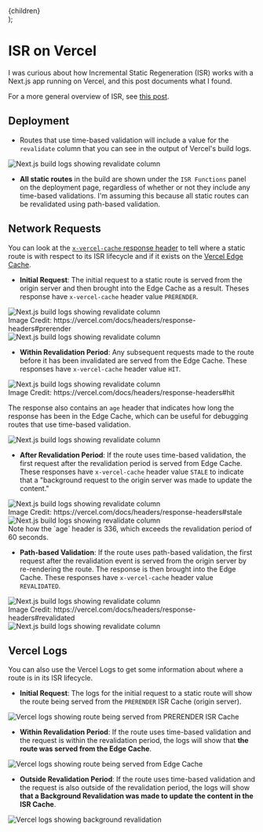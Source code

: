 
  <div className="text-center mx-auto text-gray-500 max-w-2xl [&>p]:text-xs [&>p]:!text-xs [&>p]:!m-0 [&>p]:!leading-normal">
    {children}
  </div>
);

<TOC/>


# ISR on Vercel

I was curious about how Incremental Static Regeneration (ISR) works with a Next.js app running on Vercel, and this post documents what I found.

For a more general overview of ISR, see [this post](/nextjs-isr).


## Deployment

* Routes that use time-based validation will include a value for the `revalidate` column that you can see in the output of Vercel's build logs.

<div className="my-8">
<div className="flex justify-center w-4/5 mx-auto">
  <Image 
    src={NextBuild} 
    alt="Next.js build logs showing revalidate column"
    />
</div>
</div>

* **All static routes** in the build are shown under the `ISR Functions` panel on the deployment page, regardless of whether or not they include any time-based validations. I'm assuming this because all static routes can be revalidated using path-based validation.



## Network Requests

You can look at the [`x-vercel-cache` response header](https://vercel.com/docs/headers/response-headers#x-vercel-cache) to tell where a static route is with respect to its ISR lifecycle and if it exists on the [Vercel Edge Cache](https://vercel.com/docs/edge-cache).

* **Initial Request**: The initial request to a static route is served from the origin server and then brought into the Edge Cache as a result. Theses response have `x-vercel-cache` header value `PRERENDER`.

<div className="my-8">
<div className="flex justify-center w-4/5 mx-auto">
  <Image 
    src={Prerender}
    alt="Next.js build logs showing revalidate column"
    />
</div>
</div>
<FigCaption>Image Credit: https://vercel.com/docs/headers/response-headers#prerender</FigCaption>

<div className="my-8">
<div className="flex justify-center w-4/5 mx-auto">
  <Image 
    src={PrerenderScreenshot}
    alt="Next.js build logs showing revalidate column"
    />
</div>
</div>

* **Within Revalidation Period**: Any subsequent requests made to the route before it has been invalidated are served from the Edge Cache. These responses have `x-vercel-cache` header value `HIT`.

<div className="my-8">
<div className="flex justify-center w-4/5 mx-auto">
  <Image 
    src={HIT}
    alt="Next.js build logs showing revalidate column"
    />
</div>
</div>
<FigCaption>Image Credit: https://vercel.com/docs/headers/response-headers#hit</FigCaption>

The response also contains an `age` header that indicates how long the response has been in the Edge Cache, which can be useful for debugging routes that use time-based validation.

<div className="my-8">
<div className="flex justify-center w-4/5 mx-auto">
  <Image 
    src={CacheHit}
    alt="Next.js build logs showing revalidate column"
    />
</div>
</div>

* **After Revalidation Period**: If the route uses time-based validation, the first request after the revalidation period is served from Edge Cache. These responses have `x-vercel-cache` header value `STALE` to indicate that a "background request to the origin server was made to update the content."

<div className="my-8">
<div className="flex justify-center w-4/5 mx-auto">
  <Image 
    src={STALE}
    alt="Next.js build logs showing revalidate column"
    />
</div>
</div>
<FigCaption>Image Credit: https://vercel.com/docs/headers/response-headers#stale</FigCaption>

<div className="my-8">
<div className="flex justify-center w-4/5 mx-auto">
  <Image 
    src={Stale}
    alt="Next.js build logs showing revalidate column"
    />
</div>
</div>
<FigCaption>Note how the `age` header is 336, which exceeds the revalidation period of 60 seconds.</FigCaption>

* **Path-based Validation**: If the route uses path-based validation, the first request after the revalidation event is served from the origin server by re-rendering the route. The response is then brought into the Edge Cache. These responses have `x-vercel-cache` header value `REVALIDATED`.

<div className="my-8">
<div className="flex justify-center w-4/5 mx-auto">
  <Image 
    src={Revalidated}
    alt="Next.js build logs showing revalidate column"
    />
</div>
</div>
<FigCaption>Image Credit: https://vercel.com/docs/headers/response-headers#revalidated</FigCaption>

<div className="my-8">
<div className="flex justify-center w-4/5 mx-auto">
  <Image 
    src={RevalidatedScreenshot}
    alt="Next.js build logs showing revalidate column"
    />
</div>
</div>

## Vercel Logs

You can also use the Vercel Logs to get some information about where a route is in its ISR lifecycle.


* **Initial Request**: The logs for the initial request to a static route will show the route being served from the `PRERENDER` ISR Cache (origin server).

<div className="my-8">
<div className="flex justify-center w-4/5 mx-auto">
  <Image 
    src={PrerenderLogs}
    alt="Vercel logs showing route being served from PRERENDER ISR Cache"
    />
</div>
</div>

* **Within Revalidation Period**: If the route uses time-based validation and the request is within the revalidation period, the logs will show that **the route was served from the Edge Cache**.

<div className="my-8">
<div className="flex justify-center w-4/5 mx-auto">
  <Image 
    src={EdgeCacheHit}
    alt="Vercel logs showing route being served from Edge Cache"
    />
</div>
</div>

* **Outside Revalidation Period**: If the route uses time-based validation and the request is also outside of the revalidation period, the logs will show **that a Background Revalidation was made to update the content in the ISR Cache**.

<div className="my-8">
<div className="flex justify-center w-4/5 mx-auto">
  <Image 
    src={PrerenderBackground}
    alt="Vercel logs showing background revalidation"
    />
</div>
</div>